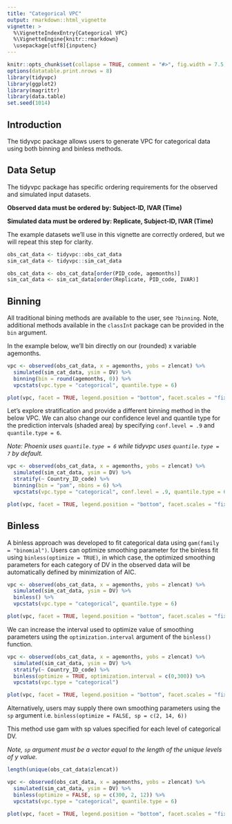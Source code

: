 ```yaml
---
title: "Categorical VPC"
output: rmarkdown::html_vignette
vignette: >
  %\VignetteIndexEntry{Categorical VPC}
  %\VignetteEngine{knitr::rmarkdown}
  \usepackage[utf8]{inputenc}
---
```



```r
knitr::opts_chunk$set(collapse = TRUE, comment = "#>", fig.width = 7.5, fig.height = 5, fig.align = "center")
options(datatable.print.nrows = 8)
library(tidyvpc)
library(ggplot2)
library(magrittr)
library(data.table)
set.seed(1014)
```


## Introduction

The tidyvpc package allows users to generate VPC for categorical data using both binning and binless methods.


## Data Setup

The tidyvpc package has specific ordering requirements for the observed and simulated input datasets.

**Observed data must be ordered by: Subject-ID, IVAR (Time)**

**Simulated data must be ordered by: Replicate, Subject-ID, IVAR (Time)**

The example datasets we'll use in this vignette are correctly ordered, but we will repeat this step for clarity.

```r

obs_cat_data <- tidyvpc::obs_cat_data
sim_cat_data <- tidyvpc::sim_cat_data

obs_cat_data <- obs_cat_data[order(PID_code, agemonths)]
sim_cat_data <- sim_cat_data[order(Replicate, PID_code, IVAR)]

```


## Binning

All traditional bining methods are available to the user, see `?binning`. Note, additional methods available in the `classInt` package can be provided in the `bin` argument.


In the example below, we'll bin directly on our (rounded) x variable agemonths.

```r

vpc <- observed(obs_cat_data, x = agemonths, yobs = zlencat) %>%
  simulated(sim_cat_data, ysim = DV) %>%
  binning(bin = round(agemonths, 0)) %>%
  vpcstats(vpc.type = "categorical", quantile.type = 6)

plot(vpc, facet = TRUE, legend.position = "bottom", facet.scales = "fixed")
```

Let's explore stratification and provide a different binning method in the below VPC.  We can also change our confidence level and quantile type for the prediction intervals (shaded area) by specifying `conf.level = .9` and `quantile.type = 6`.

*Note: Phoenix uses `quantile.type = 6` while tidyvpc uses `quantile.type = 7` by default.*

```r

vpc <- observed(obs_cat_data, x = agemonths, yobs = zlencat) %>%
  simulated(sim_cat_data, ysim = DV) %>%
  stratify(~ Country_ID_code) %>%
  binning(bin = "pam", nbins = 6) %>%
  vpcstats(vpc.type = "categorical", conf.level = .9, quantile.type = 6)

plot(vpc, facet = TRUE, legend.position = "bottom", facet.scales = "fixed")
```



## Binless

A binless approach was developed to fit categorical data using `gam(family = "binomial")`. Users can optimize smoothing parameter for the binless fit using `binless(optimize = TRUE)`, in which case, the optimized smoothing parameters for each category of DV in the observed data will be automatically defined by minimization of AIC.

```r

vpc <- observed(obs_cat_data, x = agemonths, yobs = zlencat) %>%
  simulated(sim_cat_data, ysim = DV) %>%
  binless() %>%
  vpcstats(vpc.type = "categorical", quantile.type = 6)

plot(vpc, facet = TRUE, legend.position = "bottom", facet.scales = "fixed")


```

We can increase the interval used to optimize value of smoothing parameters using the `optimization.interval` argument of the `binless()` function.  

```r

vpc <- observed(obs_cat_data, x = agemonths, yobs = zlencat) %>%
  simulated(sim_cat_data, ysim = DV) %>%
  stratify(~ Country_ID_code) %>%
  binless(optimize = TRUE, optimization.interval = c(0,300)) %>%
  vpcstats(vpc.type = "categorical")

plot(vpc, facet = TRUE, legend.position = "bottom", facet.scales = "fixed")


```


Alternatively, users may supply there own smoothing parameters using the `sp` argument i.e. `binless(optimize = FALSE, sp = c(2, 14, 6))`

This method use gam with sp values specified for each level of categorical DV. 

*Note, `sp` argument must be a vector equal to the length of the unique levels of y value. *

```r
length(unique(obs_cat_data$zlencat))
```

```r
vpc <- observed(obs_cat_data, x = agemonths, yobs = zlencat) %>%
  simulated(sim_cat_data, ysim = DV) %>%
  binless(optimize = FALSE, sp = c(300, 2, 12)) %>%
  vpcstats(vpc.type = "categorical", quantile.type = 6)

plot(vpc, facet = TRUE, legend.position = "bottom", facet.scales = "fixed")

```




